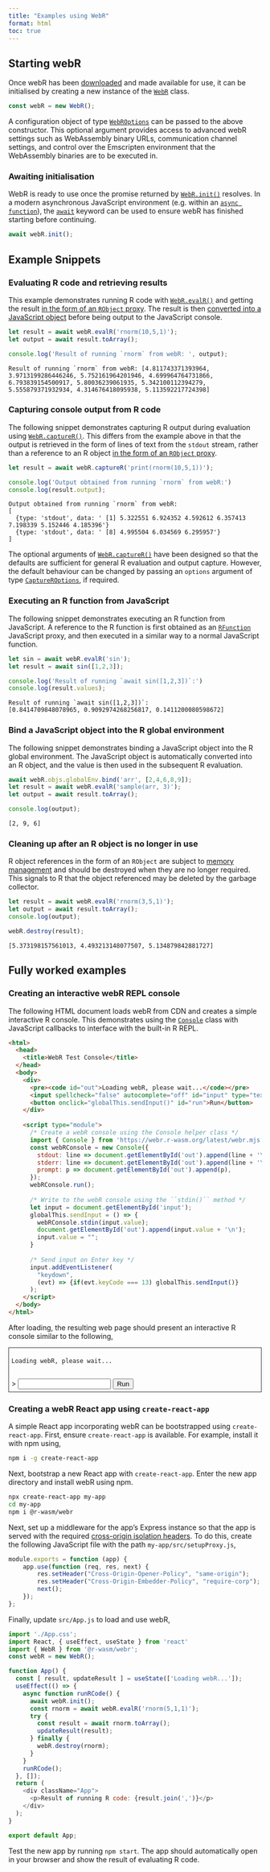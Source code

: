 ```yaml
---
title: "Examples using WebR"
format: html
toc: true
---
```


## Starting webR

Once webR has been [downloaded](downloading.qmd) and made available for use, it
can be initialised by creating a new instance of the
[`WebR`](api/js/classes/WebR.WebR.md) class.

``` javascript
const webR = new WebR();
```

A configuration object of type
[`WebROptions`](api/js/interfaces/WebR.WebROptions.md) can be passed to the
above constructor. This optional argument provides access to advanced webR
settings such as WebAssembly binary URLs, communication channel settings, and
control over the Emscripten environment that the WebAssembly binaries are to be
executed in.

### Awaiting initialisation

WebR is ready to use once the promise returned by
[`WebR.init()`](api/js/classes/WebR.WebR.md#init) resolves. In a modern
asynchronous JavaScript environment (e.g. within an
[`async function`](https://developer.mozilla.org/en-US/docs/Web/JavaScript/Reference/Statements/async_function)),
the
[`await`](https://developer.mozilla.org/en-US/docs/Web/JavaScript/Reference/Operators/await)
keyword can be used to ensure webR has finished starting before continuing.

``` javascript
await webR.init();
```

## Example Snippets

### Evaluating R code and retrieving results

This example demonstrates running R code with
[`WebR.evalR()`](api/js/classes/WebR.WebR.md#evalr) and getting the result [in
the form of an `RObject` proxy](objects.qmd). The result is then
[converted into a JavaScript object](convert-r-to-js.qmd) before being output to
the JavaScript console.

``` javascript
let result = await webR.evalR('rnorm(10,5,1)');
let output = await result.toArray();

console.log('Result of running `rnorm` from webR: ', output);
```

    Result of running `rnorm` from webR: [4.811743371393964,
    3.9713199286446246, 5.752161964201946, 4.699964764731866,
    6.793839154500917, 5.80036239061935, 5.342100112394279,
    5.555879371932934, 4.314676418095938, 5.113592217724398]

### Capturing console output from R code

The following snippet demonstrates capturing R output during evaluation using
[`WebR.captureR()`](api/js/classes/WebR.WebR.md#capturer). This differs
from the example above in that the output is retrieved in the form of lines of
text from the `stdout` stream, rather than a reference to an R object [in the
form of an `RObject` proxy](objects.qmd).

``` javascript
let result = await webR.captureR('print(rnorm(10,5,1))');

console.log('Output obtained from running `rnorm` from webR:')
console.log(result.output);
```

    Output obtained from running `rnorm` from webR:
    [
      {type: 'stdout', data: ' [1] 5.322551 6.924352 4.592612 6.357413 7.198339 5.152446 4.185396'}
      {type: 'stdout', data: ' [8] 4.995504 6.034569 6.295957'}
    ]

The optional arguments of
[`WebR.captureR()`](api/js/classes/WebR.WebR.md#capturer) have been designed so
that the defaults are sufficient for general R evaluation and output capture.
However, the default behaviour can be changed by passing an `options` argument
of type [`CaptureROptions`](api/js/interfaces/WebRChan.CaptureROptions.md), if
required.

### Executing an R function from JavaScript

The following snippet demonstrates executing an R function from JavaScript. A
reference to the R function is first obtained as an
[`RFunction`](api/js/modules/RMain.md#rfunction) JavaScript proxy, and then
executed in a similar way to a normal JavaScript function.

``` javascript
let sin = await webR.evalR('sin');
let result = await sin([1,2,3]);

console.log('Result of running `await sin([1,2,3])`:')
console.log(result.values);
```

    Result of running `await sin([1,2,3])`:
    [0.8414709848078965, 0.9092974268256817, 0.1411200080598672]


### Bind a JavaScript object into the R global environment

The following snippet demonstrates binding a JavaScript object into the R global
environment. The JavaScript object is automatically converted into an R object,
and the value is then used in the subsequent R evaluation.

``` javascript
await webR.objs.globalEnv.bind('arr', [2,4,6,8,9]);
let result = await webR.evalR('sample(arr, 3)');
let output = await result.toArray();

console.log(output);
```

    [2, 9, 6]

### Cleaning up after an R object is no longer in use
R object references in the form of an `RObject` are subject to
[memory management](objects.qmd#memory-management) and should be destroyed when
they are no longer required. This signals to R that the object referenced may be
deleted by the garbage collector.

``` javascript
let result = await webR.evalR('rnorm(3,5,1)');
let output = await result.toArray();
console.log(output);

webR.destroy(result);
```

    [5.373198157561013, 4.493213148077507, 5.134879842881727]

## Fully worked examples

### Creating an interactive webR REPL console

The following HTML document loads webR from CDN and creates a simple interactive
R console. This demonstrates using the
[`Console`](api/js/classes/WebR.Console.md) class with JavaScript callbacks to
interface with the built-in R REPL.

``` html
<html>
  <head>
    <title>WebR Test Console</title>
  </head>
  <body>
    <div>
      <pre><code id="out">Loading webR, please wait...</code></pre>
      <input spellcheck="false" autocomplete="off" id="input" type="text">
      <button onclick="globalThis.sendInput()" id="run">Run</button>
    </div>
    
    <script type="module">
      /* Create a webR console using the Console helper class */
      import { Console } from 'https://webr.r-wasm.org/latest/webr.mjs';
      const webRConsole = new Console({
        stdout: line => document.getElementById('out').append(line + '\n'),
        stderr: line => document.getElementById('out').append(line + '\n'),
        prompt: p => document.getElementById('out').append(p),
      });
      webRConsole.run();
      
      /* Write to the webR console using the ``stdin()`` method */
      let input = document.getElementById('input');
      globalThis.sendInput = () => {
        webRConsole.stdin(input.value);
        document.getElementById('out').append(input.value + '\n');
        input.value = "";
      }
      
      /* Send input on Enter key */
      input.addEventListener(
        "keydown",
        (evt) => {if(evt.keyCode === 13) globalThis.sendInput()}
      );
    </script>
  </body>
</html>
```

After loading, the resulting web page should present an interactive R console
similar to the following,

```{=html}
<div style="border: solid #333 1px; padding: 5px;">
  <pre id="loading"><code>Loading webR, please wait...</code></pre>
  <pre id="container" style="max-height: 400px"><code id="out"></code></pre>
  <div class="input-group mb-3">
    <span class="input-group-text" id="prompt">></span>
    <input spellcheck="false" autocomplete="off" id="input" type="text">
    <button type="button" class="btn btn-secondary" onclick="globalThis.sendInput()" id="run">Run</button>
  </div>
</div>
<script type="module">
  import { Console } from 'https://webr.r-wasm.org/v0.1.0/webr.mjs';
  const webRConsole = new Console({
    stdout: line => document.getElementById('out').append(line + '\n'),
    stderr: line => document.getElementById('out').append(line + '\n'),
    prompt: p => {
      const pre = document.getElementById('container');
      pre.scrollTop = pre.scrollHeight; 
      document.getElementById('prompt').innerText = p;
    }
  });
  webRConsole.run();
  webRConsole.webR.init().then(() => document.getElementById('loading').remove());
  
  let input = document.getElementById('input');
  globalThis.sendInput = () => {
    webRConsole.stdin(input.value);
    document.getElementById('out').append(
      document.getElementById('prompt').innerText + ' ' + input.value + '\n'
    );
    input.value = "";
  }
  input.addEventListener(
    "keydown",
    (evt) => {if(evt.keyCode === 13) globalThis.sendInput()}
  );
</script>
```
### Creating a webR React app using `create-react-app`

A simple React app incorporating webR can be bootstrapped using
`create-react-app`. First, ensure `create-react-app` is available. For example,
install it with npm using,

``` bash
npm i -g create-react-app
```

Next, bootstrap a new React app with `create-react-app`. Enter the new app
directory and install webR using npm.

``` bash
npx create-react-app my-app
cd my-app
npm i @r-wasm/webr
```

Next, set up a middleware for the app's Express instance so that the app is
served with the required [cross-origin isolation headers](serving.qmd). To do
this, create the following JavaScript file with the path
`my-app/src/setupProxy.js`,

``` javascript
module.exports = function (app) {
    app.use(function (req, res, next) {
        res.setHeader("Cross-Origin-Opener-Policy", "same-origin");
        res.setHeader("Cross-Origin-Embedder-Policy", "require-corp");
        next();
    });
};
```

Finally, update `src/App.js` to load and use webR,

``` javascript
import './App.css';
import React, { useEffect, useState } from 'react'
import { WebR } from '@r-wasm/webr';
const webR = new WebR();

function App() {
  const [ result, updateResult ] = useState(['Loading webR...']);
  useEffect(() => {
    async function runRCode() {
      await webR.init();
      const rnorm = await webR.evalR('rnorm(5,1,1)');
      try {
        const result = await rnorm.toArray();
        updateResult(result);
      } finally {
        webR.destroy(rnorm);
      }
    }
    runRCode();
  }, []);
  return (
    <div className="App">
      <p>Result of running R code: {result.join(',')}</p>
    </div>
  );
}

export default App;
```

Test the new app by running `npm start`. The app should automatically open in
your browser and show the result of evaluating R code.

